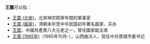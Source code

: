 '''王震'''可以指：
* [[王震_(北宋)|王震 (北宋)]]，北宋神宗熙寧年間的軍事家
* [[王震_(画家)|王震 (画家)]]，清朝末年至中华民国初年著名画家、买办
* [[王震|王震]]，中國共產黨八大元老之一，曾任國家副主席
* [[王震_(1965年)|王震 (1965年)]]（1965年10月-），山西曲沃人，现任中共晋城市委书记
{{Disambiguation|Z|cat=二字王姓人名消歧义}}